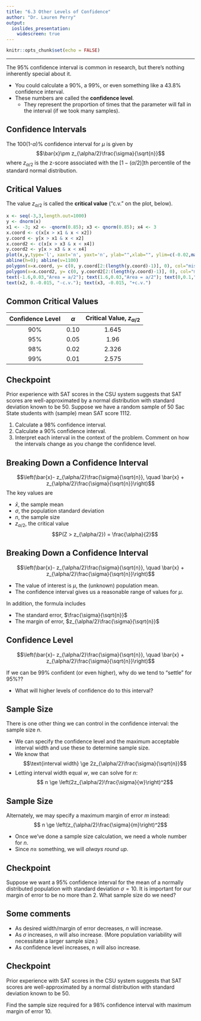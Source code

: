 ```yaml
---
title: "6.3 Other Levels of Confidence"
author: "Dr. Lauren Perry"
output:
  ioslides_presentation: 
    widescreen: true
---
```


```r
knitr::opts_chunk$set(echo = FALSE)
```

***

The 95\% confidence interval is common in research, but there's nothing inherently special about it. 

- You could calculate a 90\%, a 99\%, or even something like a 43.8\% confidence interval. 
- These numbers are called the **confidence level**.
    - They represent the proportion of times that the parameter will fall in the interval (if we took many samples).

## Confidence Intervals

The 100(1-$\alpha$)\% confidence interval for $\mu$ is given by $$\bar{x}\pm z_{\alpha/2}\frac{\sigma}{\sqrt{n}}$$ where $z_{\alpha/2}$ is the z-score associated with the $[1-(\alpha/2)]$th percentile of the standard normal distribution. 

## Critical Values

The value $z_{\alpha/2}$ is called the **critical value** ("c.v." on the plot, below). 

```r
x <- seq(-3,3,length.out=1000)
y <- dnorm(x)
x1 <- -3; x2 <- -qnorm(0.85); x3 <- qnorm(0.85); x4 <- 3
x.coord <- c(x[x > x1 & x < x2])
y.coord <- y[x > x1 & x < x2]
x.coord2 <- c(x[x > x3 & x < x4])
y.coord2 <- y[x > x3 & x < x4]
plot(x,y,type='l', xaxt='n', yaxt='n', ylab="",xlab="", ylim=c(-0.02,max(y)+0.01)) #
abline(h=0); abline(v=1100)
polygon(x=x.coord, y= c(0, y.coord[2:(length(y.coord)-1)], 0), col="mistyrose")
polygon(x=x.coord2, y= c(0, y.coord2[2:(length(y.coord)-1)], 0), col="mistyrose")
text(-1.6,0.03,"Area = a/2"); text(1.6,0.03,"Area = a/2"); text(0,0.1,"Area = 1-a")
text(x2, 0.-0.015, "-c.v."); text(x3, -0.015, "+c.v.")
```

## Common Critical Values

| Confidence Level | $\alpha$ | Critical Value, $z_{\alpha/2}$ |
| :-: | :-: | :-: |
| 90\% | 0.10 | 1.645 |
| 95\% | 0.05 | 1.96 | 
| 98\% | 0.02 | 2.326 |
| 99\% | 0.01 | 2.575 | 

## Checkpoint

Prior experience with SAT scores in the CSU system suggests that SAT scores are well-approximated by a normal distribution with standard deviation known to be 50. Suppose we have a random sample of 50 Sac State students with (sample) mean SAT score 1112. 

1. Calculate a 98\% confidence interval.
2. Calculate a 90\% confidence interval.
3. Interpret each interval in the context of the problem. Comment on how the intervals change as you change the confidence level.

## Breaking Down a Confidence Interval

$$\left(\bar{x}- z_{\alpha/2}\frac{\sigma}{\sqrt{n}}, \quad \bar{x} + z_{\alpha/2}\frac{\sigma}{\sqrt{n}}\right)$$ The key values are

- $\bar{x}$, the sample mean
- $\sigma$, the population standard deviation
- $n$, the sample size
- $z_{\alpha/2}$, the critical value $$P(Z > z_{\alpha/2}) = \frac{\alpha}{2}$$

## Breaking Down a Confidence Interval

$$\left(\bar{x}- z_{\alpha/2}\frac{\sigma}{\sqrt{n}}, \quad \bar{x} + z_{\alpha/2}\frac{\sigma}{\sqrt{n}}\right)$$

- The value of interest is $\mu$, the (unknown) population mean.
- The confidence interval gives us a reasonable range of values for $\mu$.

In addition, the formula includes 

- The standard error, $\frac{\sigma}{\sqrt{n}}$
- The margin of error, $z_{\alpha/2}\frac{\sigma}{\sqrt{n}}$

## Confidence Level

$$\left(\bar{x}- z_{\alpha/2}\frac{\sigma}{\sqrt{n}}, \quad \bar{x} + z_{\alpha/2}\frac{\sigma}{\sqrt{n}}\right)$$

If we can be 99\% confident (or even higher), why do we tend to "settle" for 95\%??

- What will higher levels of confidence do to this interval? 

## Sample Size

There is one other thing we can control in the confidence interval: the sample size $n$. 

- We can specify the confidence level and the maximum acceptable interval width and use these to determine sample size. 
- We know that $$\text{interval width} \ge 2z_{\alpha/2}\frac{\sigma}{\sqrt{n}}$$
- Letting interval width equal $w$, we can solve for $n$: $$ n \ge \left(2z_{\alpha/2}\frac{\sigma}{w}\right)^2$$ 

## Sample Size

Alternately, we may specify a maximum margin of error $m$ instead: $$ n \ge \left(z_{\alpha/2}\frac{\sigma}{m}\right)^2$$ 

- Once we've done a sample size calculation, we need a whole number for $n$. 
- Since $n \ge$ something, we will *always round up*.

## Checkpoint 

Suppose we want a 95\% confidence interval for the mean of a normally distributed population with standard deviation $\sigma=10$. It is important for our margin of error to be no more than 2. What sample size do we need?

## Some comments

- As desired width/margin of error decreases, $n$ will increase. 
- As $\sigma$ increases, $n$ will also increase. (More population variability will necessitate a larger sample size.)
- As confidence level increases, $n$ will also increase.

## Checkpoint

Prior experience with SAT scores in the CSU system suggests that SAT scores are well-approximated by a normal distribution with standard deviation known to be 50. 

Find the sample size required for a 98% confidence interval with maximum margin of error 10.